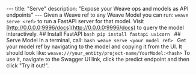 --- title: "Serve" description: "Expose your Weave ops and models as API endpoints" --- Given a Weave ref to any Weave Model you can run: ``` weave serve <ref> ``` to run a FastAPI server for that model. Visit [http://0.0.0.0:9996/docs](http://0.0.0.0:9996/docs) to query the model interactively. ## Install FastAPI ```bash pip install fastapi uvicorn ``` ## Serve Model In a terminal, call: ```bash weave serve <your model ref> ``` Get your model ref by navigating to the model and copying it from the UI. It should look like: `weave:///your_entity/project-name/YourModel:<hash>` To use it, navigate to the Swagger UI link, click the predict endpoint and then click "Try it out!".